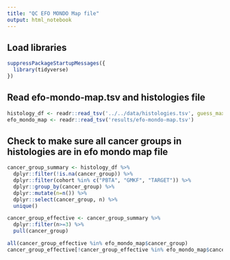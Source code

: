 ```yaml
---
title: "QC EFO MONDO Map file"
output: html_notebook
---
```


## Load libraries

```r
suppressPackageStartupMessages({
  library(tidyverse)
})
```

## Read efo-mondo-map.tsv and histologies file

```r

histology_df <- readr::read_tsv('../../data/histologies.tsv', guess_max=100000)
efo_mondo_map <- readr::read_tsv('results/efo-mondo-map.tsv')

```

## Check to make sure all cancer groups in histologies are in efo mondo map file

```r
cancer_group_summary <- histology_df %>% 
  dplyr::filter(!is.na(cancer_group)) %>% 
  dplyr::filter(cohort %in% c("PBTA", "GMKF", "TARGET")) %>%
  dplyr::group_by(cancer_group) %>% 
  dplyr::mutate(n=n()) %>% 
  dplyr::select(cancer_group, n) %>%
  unique()

cancer_group_effective <- cancer_group_summary %>% 
  dplyr::filter(n>=3) %>% 
  pull(cancer_group)

all(cancer_group_effective %in% efo_mondo_map$cancer_group)
cancer_group_effective[!cancer_group_effective %in% efo_mondo_map$cancer_group] 

```

